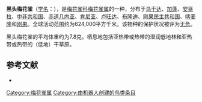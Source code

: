 {{noteTA
|G1=unit
}}
{{Speciesbox
| name = 黑头梅花雀
| image = Black-headed waxbill (Estrilda atricapilla).jpg
| status = LC | status_system = IUCN3.1
| genus = Estrilda
| species = atricapilla
| authority = Verreaux & Verreaux, 1851
}}

'''黑头梅花雀'''（[[学名|学名]]：{{lang|la|''Estrilda atricapilla''}}），是[[梅花雀科|梅花雀科]][[梅花雀属|梅花雀属]]的一种，分布于[[乌干达|乌干达]]、[[加蓬|加蓬]]、[[安哥拉|安哥拉]]、[[中非共和国|中非共和国]]、[[赤道几内亚|赤道几内亚]]、[[肯尼亚|肯尼亚]]、[[卢旺达|卢旺达]]、[[布隆迪|布隆迪]]、[[刚果民主共和国|刚果民主共和国]]、[[喀麦隆|喀麦隆]]和[[刚果|刚果]]。全球活动范围约为624,000平方千米。该物种的保护状况被评为[[无危|无危]]。

黑头梅花雀的平均体重约为7.8克。栖息地包括亚热带或热带的湿润低地林和亚热带或热带的（低地）干草原。

== 参考文献 ==
*{{cite web|url=http://www.birdlife.org/datazone/speciesfactsheet.php?id=8659&m=0|title=Estrilda atricapilla|publisher=BirdLife|accessdate=2011-06-27|archive-date=2016-03-04|archive-url=https://web.archive.org/web/20160304140133/http://www.birdlife.org/datazone/speciesfactsheet.php?id=8659&m=0|dead-url=no}}
{{commons category|Estrilda atricapilla}}
{{Taxonbar|from=Q998690}}

[[Category:梅花雀属|Category:梅花雀属]]
[[Category:由机器人创建的鸟类条目|Category:由机器人创建的鸟类条目]]